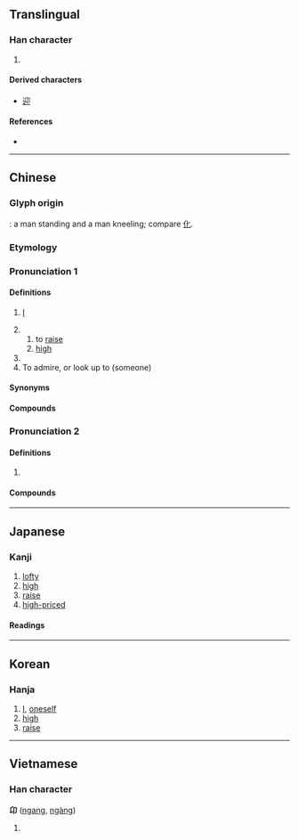 {{also|卯|卵}}
{{character info/new}}
==Translingual==

===Han character===
{{Han char|rn=26|rad=卩|as=02|sn=4|four=27720|canj=HVSL|ids=⿰⿱丿𠄌卩}}

# {{n-g|When used as a component in other characters , 卬 can be referred to as [[昂字底]].}}

====Derived characters====
* [[迎]]

====References====
* {{Han ref|kx=0158.490|dkj=02841|dj=0363.070|hdz=10310.120|uh=536C|ud=21356|bh=C957|bd=51543}}

----

==Chinese==
{{zh-forms|alt=𠨐,卭}}

===Glyph origin===
{{Han etym}}
{{Han compound|匕|卩|ls=ic}}: a man standing and a man kneeling; compare [[化]].

===Etymology===
{{rfe|zh|Is the sense “I” from Proto-Sino-Tibetan [[Reconstruction:Proto-Sino-Tibetan/ŋa|*ŋa]] ?}}

===Pronunciation 1===
{{zh-pron
|m=áng
|c=ngong4
|mc=1
|oc=y,1
|cat=
}}

====Definitions====
{{zh-hanzi}}

# {{lb|zh|literary|or|old-style|_|Xiang}} [[I]]
# {{zh-alt-form|昂}}
## to [[raise]]
## [[high]]
# {{surname|zh}}
# To admire, or look up to (someone)

====Synonyms====
{{zh-dial|我}}

====Compounds====
{{zh-der|卬燥|卬首信眉|卬卬}}

===Pronunciation 2===
{{zh-pron
|m=yǎng
|c=joeng5
|mc=2
|oc=n,2
|cat=
}}

====Definitions====
{{zh-hanzi}}

# {{zh-alt-form|仰}}

====Compounds====
{{zh-der|瞻卬}}

----

==Japanese==

===Kanji===
{{ja-kanji|grade=|rs=卩02}}

# [[lofty]]
# [[high]]
# [[raise]]
# [[high-priced]]

====Readings====
{{ja-readings
|on=ごう<がう, きょう<きやう
|kun=のぞむ, なす, たかぶる
}}

----

==Korean==

===Hanja===
{{ko-hanja|hangeul=앙|rv=ang|mr=ang}}

# [[I]], [[oneself]]
# [[high]]
# [[raise]]

----

==Vietnamese==

===Han character===
'''卬''' ([[ngang]], [[ngàng]])

# {{rfdef|vi}}

{{cln|vi|Han tu}}